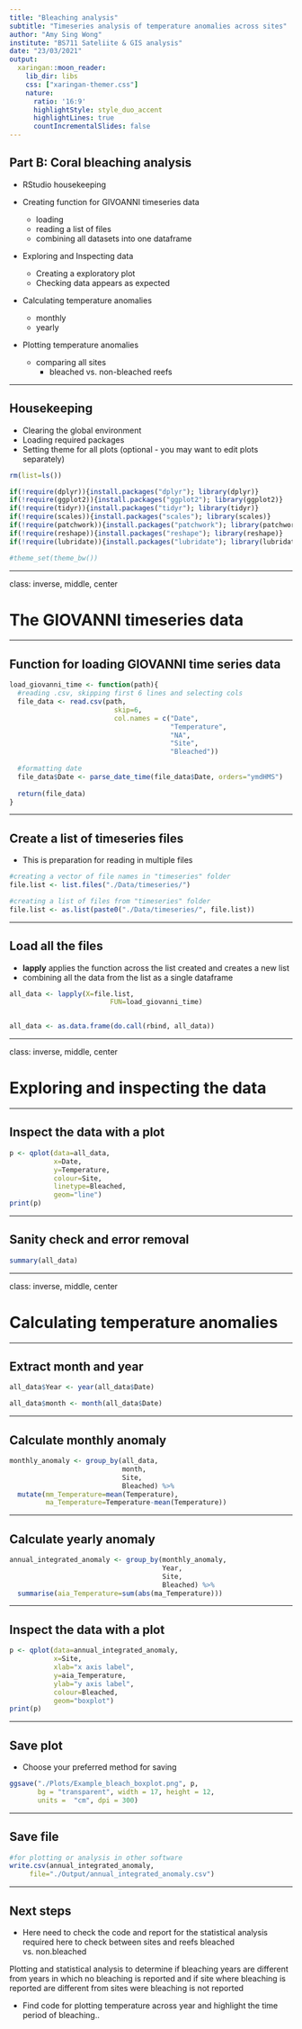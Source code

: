 ```yaml
---
title: "Bleaching analysis"
subtitle: "Timeseries analysis of temperature anomalies across sites"
author: "Amy Sing Wong"
institute: "BS711 Sateliite & GIS analysis"
date: "23/03/2021"
output:
  xaringan::moon_reader:
    lib_dir: libs
    css: ["xaringan-themer.css"]
    nature:
      ratio: '16:9'
      highlightStyle: style_duo_accent
      highlightLines: true
      countIncrementalSlides: false
---
```


## Part B: Coral bleaching analysis 

- RStudio housekeeping

- Creating function for GIVOANNI timeseries data
  - loading
  - reading a list of files
  - combining all datasets into one dataframe
  
- Exploring and Inspecting data
  - Creating a exploratory plot
  - Checking data appears as expected
  
- Calculating temperature anomalies
  - monthly
  - yearly
  
- Plotting temperature anomalies
  - comparing all sites 
    - bleached vs. non-bleached reefs 

---

## Housekeeping

- Clearing the global environment
- Loading required packages 
- Setting theme for all plots (optional - you may want to edit plots separately)

```r

rm(list=ls()) 

if(!require(dplyr)){install.packages("dplyr"); library(dplyr)}
if(!require(ggplot2)){install.packages("ggplot2"); library(ggplot2)}
if(!require(tidyr)){install.packages("tidyr"); library(tidyr)}
if(!require(scales)){install.packages("scales"); library(scales)}
if(!require(patchwork)){install.packages("patchwork"); library(patchwork)}
if(!require(reshape)){install.packages("reshape"); library(reshape)}
if(!require(lubridate)){install.packages("lubridate"); library(lubridate)}

#theme_set(theme_bw())
```

---

class: inverse, middle, center

# The GIOVANNI timeseries data 

---

## Function for loading GIOVANNI time series data


```r
load_giovanni_time <- function(path){
  #reading .csv, skipping first 6 lines and selecting cols
  file_data <- read.csv(path, 
                          skip=6,
                          col.names = c("Date",
                                        "Temperature",
                                        "NA",
                                        "Site",
                                        "Bleached"))
  
  #formatting date 
  file_data$Date <- parse_date_time(file_data$Date, orders="ymdHMS")
  
  return(file_data)
}
```

---

## Create a list of timeseries files

- This is preparation for reading in multiple files

```r
#creating a vector of file names in "timeseries" folder 
file.list <- list.files("./Data/timeseries/")

#creating a list of files from "timeseries" folder
file.list <- as.list(paste0("./Data/timeseries/", file.list))
```

---

## Load all the files

- **lapply** applies the function across the list created and creates a new list
- combining all the data from the list as a single dataframe

```r
all_data <- lapply(X=file.list,
                         FUN=load_giovanni_time)


all_data <- as.data.frame(do.call(rbind, all_data))
```

---

class: inverse, middle, center

# Exploring and inspecting the data

---

## Inspect the data with a plot


```r
p <- qplot(data=all_data,
           x=Date,
           y=Temperature,
           colour=Site,
           linetype=Bleached,
           geom="line")
print(p)
```

---

## Sanity check and error removal

```r
summary(all_data)
```

---

class: inverse, middle, center

# Calculating temperature anomalies

---

## Extract month and year

```r
all_data$Year <- year(all_data$Date)

all_data$month <- month(all_data$Date)
```

---

## Calculate monthly anomaly

```r
monthly_anomaly <- group_by(all_data,
                            month,
                            Site,
                            Bleached) %>%
  mutate(mm_Temperature=mean(Temperature),
         ma_Temperature=Temperature-mean(Temperature))
```

---

## Calculate yearly anomaly

```r
annual_integrated_anomaly <- group_by(monthly_anomaly,
                                      Year,
                                      Site,
                                      Bleached) %>%
  summarise(aia_Temperature=sum(abs(ma_Temperature)))
```

---

## Inspect the data with a plot

```r

p <- qplot(data=annual_integrated_anomaly,
           x=Site,
           xlab="x axis label",
           y=aia_Temperature,
           ylab="y axis label",
           colour=Bleached,
           geom="boxplot")
print(p)
```

---

## Save plot

- Choose your preferred method for saving

```r
ggsave("./Plots/Example_bleach_boxplot.png", p, 
       bg = "transparent", width = 17, height = 12, 
       units =  "cm", dpi = 300)
```

---

## Save file


```r
#for plotting or analysis in other software
write.csv(annual_integrated_anomaly,
     file="./Output/annual_integrated_anomaly.csv")
```

---

## Next steps

- Here need to check the code and report for the statistical analysis required here to check between sites  and  reefs bleached vs. non.bleached 

Plotting and statistical analysis to determine if bleaching years are different from years in which no bleaching is reported and if site where bleaching is reported are different from sites were bleaching is not reported


- Find code for plotting temperature across year and highlight the time period of bleaching.. 

